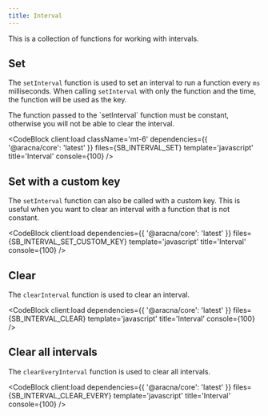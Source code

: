 ```yaml
---
title: Interval
---
```



This is a collection of functions for working with intervals.

## Set

The `setInterval` function is used to set an interval to run a function every `ms` milliseconds. When calling `setInterval` with only the function and the time, the function will be used as the key.

<Alert client:load severity='warning'>
  The function passed to the `setInterval` function must be constant, otherwise you will not be able to clear the interval.
</Alert>

<CodeBlock
  client:load
  className='mt-6'
  dependencies={{ '@aracna/core': 'latest' }}
  files={SB_INTERVAL_SET}
  template='javascript'
  title='Interval'
  console={100}
/>

## Set with a custom key

The `setInterval` function can also be called with a custom key. This is useful when you want to clear an interval with a function that is not constant.

<CodeBlock client:load dependencies={{ '@aracna/core': 'latest' }} files={SB_INTERVAL_SET_CUSTOM_KEY} template='javascript' title='Interval' console={100} />

## Clear

The `clearInterval` function is used to clear an interval.

<CodeBlock client:load dependencies={{ '@aracna/core': 'latest' }} files={SB_INTERVAL_CLEAR} template='javascript' title='Interval' console={100} />

## Clear all intervals

The `clearEveryInterval` function is used to clear all intervals.

<CodeBlock client:load dependencies={{ '@aracna/core': 'latest' }} files={SB_INTERVAL_CLEAR_EVERY} template='javascript' title='Interval' console={100} />
